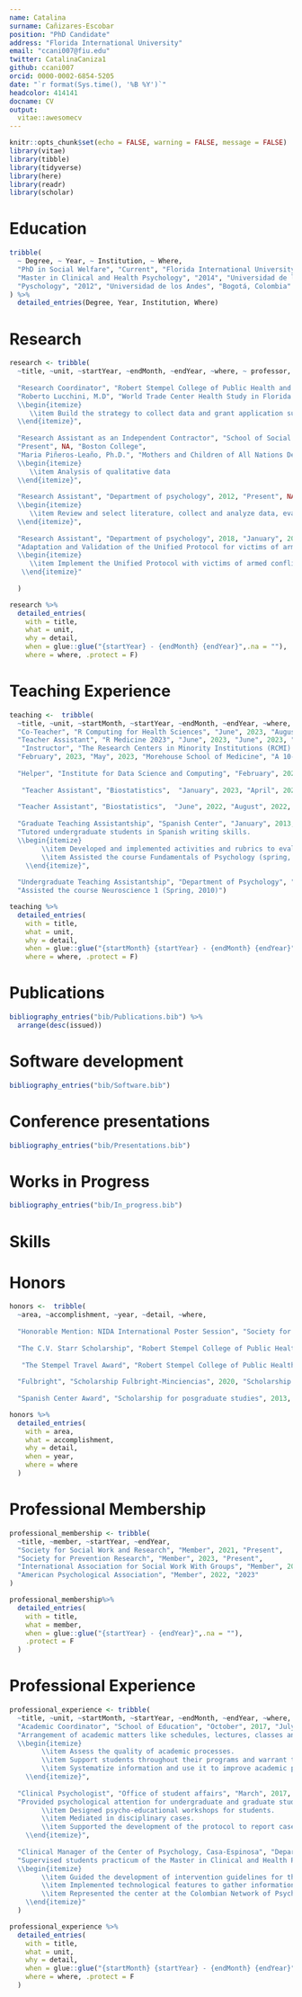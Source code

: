 ```yaml
---
name: Catalina
surname: Cañizares-Escobar
position: "PhD Candidate"
address: "Florida International University"
email: "ccani007@fiu.edu"
twitter: CatalinaCaniza1
github: ccani007
orcid: 0000-0002-6854-5205
date: "`r format(Sys.time(), '%B %Y')`"
headcolor: 414141
docname: CV
output: 
  vitae::awesomecv
---
```


```r
knitr::opts_chunk$set(echo = FALSE, warning = FALSE, message = FALSE)
library(vitae)
library(tibble)
library(tidyverse)
library(here)
library(readr)
library(scholar)
```

# Education

```r

tribble(
  ~ Degree, ~ Year, ~ Institution, ~ Where,
  "PhD in Social Welfare", "Current", "Florida International University", "Miami, United States",
  "Master in Clinical and Health Psychology", "2014", "Universidad de los Andes", "Bogotá, Colombia",
  "Pyschology", "2012", "Universidad de los Andes", "Bogotá, Colombia"
) %>% 
  detailed_entries(Degree, Year, Institution, Where)
```

# Research

```r
research <- tribble(
  ~title, ~unit, ~startYear, ~endMonth, ~endYear, ~where, ~ professor, ~detail,
  
  "Research Coordinator", "Robert Stempel College of Public Health and Social Work", 2022, "Present", NA, "Florida International University", 
  "Roberto Lucchini, M.D", "World Trade Center Health Study in Florida.
  \\begin{itemize}
     \\item Build the strategy to collect data and grant application support 
  \\end{itemize}", 
  
  "Research Assistant as an Independent Contractor", "School of Social Work", 2022, 
  "Present", NA, "Boston College", 
  "Maria Piñeros-Leaño, Ph.D.", "Mothers and Children of All Nations Defying the Odds.  
  \\begin{itemize}
     \\item Analysis of qualitative data
  \\end{itemize}", 
  
  "Research Assistant", "Department of psychology", 2012, "Present", NA, "Universidad de los Andes", "Yvonne Gómez, Ph.D.", "Depression and genetics.  
  \\begin{itemize}
     \\item Review and select literature, collect and analyze data, evaluate and write proposals for publication. 
  \\end{itemize}",
  
  "Research Assistant", "Department of psychology", 2018, "January", 2019, "Universidad de los Andes", "Leonidas Castro Ph.D.",
  "Adaptation and Validation of the Unified Protocol for victims of armed conflict in Colombia.
  \\begin{itemize}
     \\item Implement the Unified Protocol with victims of armed conflict in Colombia
   \\end{itemize}"
  
  )
```

```r

research %>%
  detailed_entries(
    with = title,
    what = unit,
    why = detail,
    when = glue::glue("{startYear} - {endMonth} {endYear}",.na = ""),
    where = where, .protect = F)

```

# Teaching Experience

```r
teaching <-  tribble(
  ~title, ~unit, ~startMonth, ~startYear, ~endMonth, ~endYear, ~where, ~detail,
  "Co-Teacher", "R Computing for Health Sciences", "June", 2023, "August", 2023, "Florida International University", "Introduction to Supervised Machine Learning",   
  "Teacher Assistant", "R Medicine 2023", "June", 2023, "June", 2023, "Virtual Conference", "R Medicine 101: Introduction to Clinical Data Analysis with R",   
   "Instructor", "The Research Centers in Minority Institutions (RCMI) Consortium", 
  "February", 2023, "May", 2023, "Morehouse School of Medicine", "A 10-week national series to the R Programming language, using a modified version of the R for Reproducible Scientific Analysis Data Carpentry curriculum", 
  
  "Helper", "Institute for Data Science and Computing", "February", 2023, "February", 2023, "Miami University", "Facilitated educational sessions on Git, Shell, and R using the Data Carpentry curriculum", 
  
   "Teacher Assistant", "Biostatistics",  "January", 2023, "April", 2023, "Florida International University", "Avanced R for posgraduate students",
  
  "Teacher Assistant", "Biostatistics",  "June", 2022, "August", 2022, "Florida International University", "Avanced R for posgraduate students", 
  
  "Graduate Teaching Assistantship", "Spanish Center", "January", 2013, "December", 2013, "Universidad de los Andes", 
  "Tutored undergraduate students in Spanish writing skills. 
  \\begin{itemize}
        \\item Developed and implemented activities and rubrics to evaluate skills in Spanish writing.
        \\item Assisted the course Fundamentals of Psychology (spring, 2013 and fall, 2013).
    \\end{itemize}",
  
  "Undergraduate Teaching Assistantship", "Department of Psychology", "January", 2010, "May", 2010, "Universidad de los Andes", 
  "Assisted the course Neuroscience 1 (Spring, 2010)")

```

```r
teaching %>%
  detailed_entries(
    with = title,
    what = unit,
    why = detail,
    when = glue::glue("{startMonth} {startYear} - {endMonth} {endYear}",.na = ""),
    where = where, .protect = F)
```

# Publications

```r
bibliography_entries("bib/Publications.bib") %>% 
  arrange(desc(issued))
```

# Software development

```r
bibliography_entries("bib/Software.bib") 
```

# Conference presentations

```r
bibliography_entries("bib/Presentations.bib") 
```

# Works in Progress

```r
bibliography_entries("bib/In_progress.bib") 
```


# Skills

```{=tex}
\begin{cvskills}  
\cvskill    {Software}    {Microsoft Office, SPSS, ATLAS.ti, Nvivo, Dedoose}      
\cvskill    {Programming Languages}    {R, Python}  
\cvskill    {Reproducible Report}    {Quarto, Markdown/Rmarkdown, R shiny apps, LaTeX, Jupyter Notebook}  
\cvskill    {DevOps}    {Git, GitHub}      
\cvskill    {Web development}    {Wordpress, GitHub Pages, Netlify}  \cvskill    {Languages}    {Spanish, English}
\end{cvskills}
```



# Honors

```r
honors <-  tribble(
  ~area, ~accomplishment, ~year, ~detail, ~where,
  
  "Honorable Mention: NIDA International Poster Session", "Society for Prevention Research", 2023, "Honorable Mention for Poster Hopelessness in Youth: A Supervised Machine Learning Classification Approach to Identify Risk Factors. Prize: SPR Membership for 2024", "Washington, D.C",
  
  "The C.V. Starr Scholarship", "Robert Stempel College of Public Health and Social Work", 2023, "Scholarship for Latin America and The Caribbean  doctoral students with an award of up to $27,941", "Miami, FL",
  
   "The Stempel Travel Award", "Robert Stempel College of Public Health and Social Work", 2023, "Award to graduate students in FIU Stempel College to attend conferences of up to $750", "Miami, FL",
  
  "Fulbright", "Scholarship Fulbright-Minciencias", 2020, "Scholarship for Doctoral studies in the United States of America for $330.000.000 COP","Bogotá",
  
  "Spanish Center Award", "Scholarship for posgraduate studies", 2013, "Awarded for academic excellence and proficient knowledge in Spanish writing skills", "Universidad de los Andes" ) 

```

```r
honors %>%
  detailed_entries(
    with = area,
    what = accomplishment,
    why = detail,
    when = year,
    where = where
  )
```

# Professional Membership

```r
professional_membership <- tribble(
  ~title, ~member, ~startYear, ~endYear, 
  "Society for Social Work and Research", "Member", 2021, "Present", 
  "Society for Prevention Research", "Member", 2023, "Present", 
  "International Association for Social Work With Groups", "Member", 2023, "Present", 
  "American Psychological Association", "Member", 2022, "2023"
)
```


```r
professional_membership%>%
  detailed_entries(
    with = title,
    what = member,
    when = glue::glue("{startYear} - {endYear}",.na = ""),
    .protect = F
  )
```

# Professional Experience

```r
professional_experience <- tribble(
  ~title, ~unit, ~startMonth, ~startYear, ~endMonth, ~endYear, ~where, ~detail,
  "Academic Coordinator", "School of Education", "October", 2017, "July", 2020, "Universidad de los Andes", 
  "Arrangement of academic matters like schedules, lectures, classes and summer school for undergraduate, postgraduate and PhD programs of the School of Education. 
  \\begin{itemize}
        \\item Assess the quality of academic processes.
        \\item Support students throughout their programs and warrant their graduation.
        \\item Systematize information and use it to improve academic processes.
    \\end{itemize}",
  
  "Clinical Psychologist", "Office of student affairs", "March", 2017, "October", 2017, "Universidad de los Andes", 
  "Provided psychological attention for undergraduate and graduate students. \\begin{itemize}
        \\item Designed psycho-educational workshops for students.
        \\item Mediated in disciplinary cases.
        \\item Supported the development of the protocol to report cases of sexual abuse and harassment (MAAD).
    \\end{itemize}",
  
  "Clinical Manager of the Center of Psychology, Casa-Espinosa", "Department of Psychology", "February", 2014, "March", 2017, "Universidad de los Andes", 
  "Supervised students practicum of the Master in Clinical and Health Psychology. 
  \\begin{itemize}
        \\item Guided the development of intervention guidelines for the center of psychological attention.
        \\item Implemented technological features to gather information from patients to be used in further investigation.  
        \\item Represented the center at the Colombian Network of Psychological University Centers Red ISUAP 
    \\end{itemize}"
  )

```

```r
professional_experience %>%
  detailed_entries(
    with = title,
    what = unit,
    why = detail,
    when = glue::glue("{startMonth} {startYear} - {endMonth} {endYear}",.na = ""),
    where = where, .protect = F
  )
```
